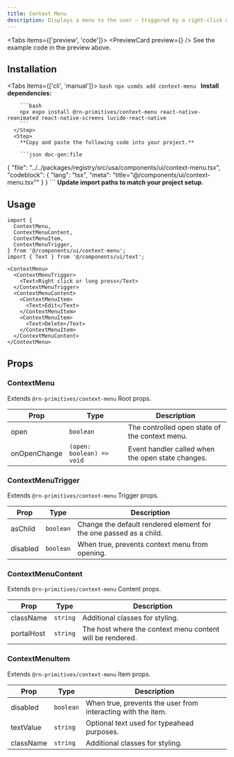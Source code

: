 ```yaml
---
title: Context Menu
description: Displays a menu to the user — triggered by a right-click or long-press.
---
```



<Tabs items={['preview', 'code']}>
  <Tab value="preview">
    <PreviewCard preview={<ContextMenuPreview />} />
  </Tab>
  <Tab value="code">
    See the example code in the preview above.
  </Tab>
</Tabs>

## Installation

<Tabs items={['cli', 'manual']}>
  <Tab value="cli">
    <Steps>
      <Step>
        ```bash
        npx usmds add context-menu
        ```
      </Step>
    </Steps>
  </Tab>
  <Tab value="manual">
    <Steps>
      <Step>
        **Install dependencies:**

        ```bash
        npx expo install @rn-primitives/context-menu react-native-reanimated react-native-screens lucide-react-native
        ```
      </Step>
      <Step>
        **Copy and paste the following code into your project.**

        ```json doc-gen:file
{
  "file": "../../packages/registry/src/usa/components/ui/context-menu.tsx",
  "codeblock": {
    "lang": "tsx",
    "meta": "title=\"@/components/ui/context-menu.tsx\""
  }
}
        ```
      </Step>
      <Step>
        **Update import paths to match your project setup.**
      </Step>
    </Steps>
  </Tab>
</Tabs>

## Usage

```tsx
import {
  ContextMenu,
  ContextMenuContent,
  ContextMenuItem,
  ContextMenuTrigger,
} from '@/components/ui/context-menu';
import { Text } from '@/components/ui/text';

<ContextMenu>
  <ContextMenuTrigger>
    <Text>Right click or long press</Text>
  </ContextMenuTrigger>
  <ContextMenuContent>
    <ContextMenuItem>
      <Text>Edit</Text>
    </ContextMenuItem>
    <ContextMenuItem>
      <Text>Delete</Text>
    </ContextMenuItem>
  </ContextMenuContent>
</ContextMenu>
```

## Props

### ContextMenu

Extends `@rn-primitives/context-menu` Root props.

| Prop | Type | Description |
|------|------|-------------|
| open | `boolean` | The controlled open state of the context menu. |
| onOpenChange | `(open: boolean) => void` | Event handler called when the open state changes. |

### ContextMenuTrigger

Extends `@rn-primitives/context-menu` Trigger props.

| Prop | Type | Description |
|------|------|-------------|
| asChild | `boolean` | Change the default rendered element for the one passed as a child. |
| disabled | `boolean` | When true, prevents context menu from opening. |

### ContextMenuContent

Extends `@rn-primitives/context-menu` Content props.

| Prop | Type | Description |
|------|------|-------------|
| className | `string` | Additional classes for styling. |
| portalHost | `string` | The host where the context menu content will be rendered. |

### ContextMenuItem

Extends `@rn-primitives/context-menu` Item props.

| Prop | Type | Description |
|------|------|-------------|
| disabled | `boolean` | When true, prevents the user from interacting with the item. |
| textValue | `string` | Optional text used for typeahead purposes. |
| className | `string` | Additional classes for styling. |


